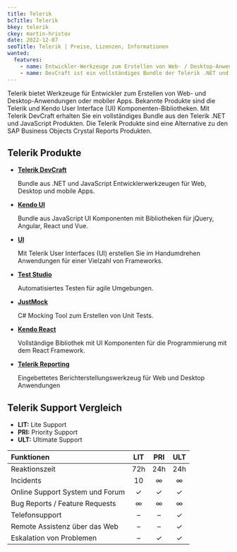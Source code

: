 ```yaml
---
title: Telerik
bcTitle: Telerik
bkey: telerik
ckey: martin-hristov
date: 2022-12-07
seoTitle: Telerik | Preise, Lizenzen, Informationen
wanted:
  features:
    - name: Entwickler-Werkzeuge zum Erstellen von Web- / Desktop-Anwendungen und mobilen Apps
    - name: DevCraft ist ein vollständiges Bundle der Telerik .NET und JavaScript Produkte
---
```




<Intro>

  Telerik bietet Werkzeuge für Entwickler zum Erstellen von Web- und Desktop-Anwendungen oder mobiler Apps. Bekannte Produkte sind die Telerik und Kendo User Interface (UI) Komponenten-Bibliotheken.
  Mit Telerik DevCraft erhalten Sie ein vollständiges Bundle aus den Telerik .NET und JavaScript Produkten. Die Telerik Produkte sind eine Alternative zu den SAP Business Objects Crystal Reports Produkten.


</Intro>

<TOC />



## Telerik Produkte


- **[Telerik DevCraft](/hersteller/telerik/devcraft/)**

  Bundle aus .NET und JavaScript Entwicklerwerkzeugen für Web, Desktop und mobile Apps.

- **[Kendo UI](/hersteller/telerik/kendo-ui/)**

  Bundle aus JavaScript UI Komponenten mit Bibliotheken für jQuery, Angular, React und Vue.

- **[UI](/hersteller/telerik/ui/)**

  Mit Telerik User Interfaces (UI) erstellen Sie im Handumdrehen Anwendungen für einer Vielzahl von Frameworks.

- **[Test Studio](/hersteller/telerik/test-studio/)**

  Automatisiertes Testen für agile Umgebungen.

- **[JustMock](/hersteller/telerik/just-mock/)**

  C# Mocking Tool zum Erstellen von Unit Tests.

- **[Kendo React](/hersteller/telerik/kendo-react/)**

  Vollständige Bibliothek mit UI Komponenten für die Programmierung mit dem React Framework.

- **[Telerik Reporting](/hersteller/telerik/reporting/)**

  Eingebettetes Berichterstellungswerkzeug für Web und Desktop Anwendungen


## Telerik Support Vergleich

- **LIT:** Lite Support
- **PRI:** Priority Support
- **ULT:** Ultimate Support


|Funktionen|LIT|PRI|ULT|
|:---|:---:|:---:|:---:|
|Reaktionszeit|72h|24h|24h|
|Incidents|10|∞|∞|
|Online Support System und Forum|✓|✓|✓|
|Bug Reports / Feature Requests|∞|∞|∞|
|Telefonsupport|–|–|✓|
|Remote Assistenz über das Web|–|–|✓|
|Eskalation von Problemen|–|✓|✓|
